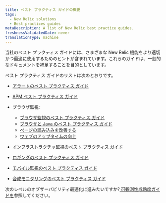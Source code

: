 ```yaml
---
title: ベスト プラクティス ガイドの概要
tags:
  - New Relic solutions
  - Best practices guides
metaDescription: A list of New Relic best practice guides.
freshnessValidatedDate: never
translationType: machine
---
```


当社のベスト プラクティス ガイドには、さまざまな New Relic 機能をより適切かつ最適に使用するためのヒントが含まれています。これらのガイドは、一般的なドキュメントを補足することを目的としています。

ベスト プラクティス ガイドのリストは次のとおりです。

* [アラートのベスト プラクティス ガイド](/docs/new-relic-solutions/best-practices-guides/alerts-applied-intelligence/alerts-best-practices)

* [APM ベスト プラクティス ガイド](/docs/new-relic-solutions/best-practices-guides/full-stack-observability/apm-best-practices-guide)

* ブラウザ監視:

  * [ブラウザ監視のベスト プラクティス ガイド](/docs/new-relic-solutions/best-practices-guides/full-stack-observability/browser-monitoring-best-practices-guide)
  * [ブラウザと Java のベスト プラクティス ガイド](/docs/new-relic-solutions/best-practices-guides/full-stack-observability/browser-monitoring-best-practices-java)
  * [ページの読み込みを改善する](/docs/new-relic-solutions/best-practices-guides/cx-improve-page-load)
  * [ウェブのアップタイムの向上](/docs/new-relic-solutions/best-practices-guides/cx-improve-web-uptime)

* [インフラストラクチャ監視のベスト プラクティス ガイド](/docs/new-relic-solutions/best-practices-guides/full-stack-observability/infrastructure-monitoring-best-practices-guide)

* [ロギングのベスト プラクティス ガイド](/docs/logs/get-started/logging-best-practices)

* [モバイル監視のベスト プラクティス ガイド](/docs/new-relic-solutions/best-practices-guides/full-stack-observability/mobile-monitoring-best-practices-guide)

* [合成モニタリングのベスト プラクティス ガイド](/docs/new-relic-solutions/best-practices-guides/full-stack-observability/synthetic-monitoring-best-practices-guide)

次のレベルのオブザーバビリティ最適化に進みたいですか?[ 可観測性成熟度ガイドを](/docs/new-relic-solutions/observability-maturity/introduction)参照してください。
